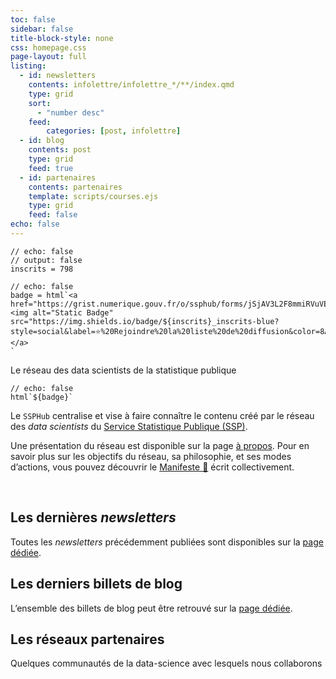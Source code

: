 ```yaml
---
toc: false
sidebar: false
title-block-style: none
css: homepage.css
page-layout: full
listing:
  - id: newsletters
    contents: infolettre/infolettre_*/**/index.qmd
    type: grid
    sort:
      - "number desc"
    feed:
        categories: [post, infolettre]
  - id: blog
    contents: post
    type: grid
    feed: true
  - id: partenaires
    contents: partenaires
    template: scripts/courses.ejs
    type: grid
    feed: false
echo: false
---
```


```ojs
// echo: false
// output: false
inscrits = 798
```

```ojs
// echo: false
badge = html`<a href="https://grist.numerique.gouv.fr/o/ssphub/forms/jSjAV3L2F8mmiRVuVEpfF7/103"><img alt="Static Badge" src="https://img.shields.io/badge/${inscrits}_inscrits-blue?style=social&label=⭐️%20Rejoindre%20la%20liste%20de%20diffusion&color=8A2BE2&link=https%3A%2F%2Fgrist.numerique.gouv.fr%2Fo%2Fssphub%2Fforms%2FjSjAV3L2F8mmiRVuVEpfF7%2F103">
</a>
`
```


::::: {#hero-banner .column-screen}
::: {.grid .column-page}
::: {.headline .g-col-lg-12 .g-col-12 .g-col-md-12}

:::: h1
Le réseau des data scientists de la statistique publique
::::

```ojs
// echo: false
html`${badge}`
```


Le `SSPHub` centralise et vise à faire connaître le contenu créé par
le réseau des _data scientists_ du [Service Statistique Publique (SSP)](https://www.insee.fr/fr/information/1302192).

Une présentation du réseau est 
disponible sur la page [à propos](#about). 
Pour en savoir plus sur les objectifs du réseau, sa philosophie,
et ses modes d'actions, vous pouvez découvrir le [Manifeste 📜](/additional/manifeste.html)
écrit collectivement. 

:::



:::

:::::

```{=html}
<br>
```



::: {.column-page}

## Les dernières _newsletters_

Toutes les _newsletters_ précédemment publiées sont disponibles sur la [page dédiée](infolettre/index.qmd).

:::: {#newsletters}
::::



## Les derniers billets de blog

L'ensemble des billets de blog peut être retrouvé sur la [page dédiée](blog.qmd).


:::: {#blog}
::::

## Les réseaux partenaires

Quelques communautés de la data-science avec lesquels nous collaborons


:::: {#partenaires}
::::



:::



